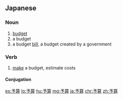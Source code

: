{{also|預算|豫算}}
==Japanese==
{{ja-kanjitab|予|算}}

===Noun===
{{ja-noun|よさん|kyu=豫算}}

# [[budget]] {{gloss|amount of money or resources}}
# a budget {{gloss|an estimate of expenses}}
# a budget [[bill]], a budget created by a government

===Verb===
{{ja-verb-suru|よさん}}

# [[make]] a budget, estimate costs

====Conjugation====
{{ja-suru|よさん}}

[[es:予算]]
[[lo:予算]]
[[hu:予算]]
[[mg:予算]]
[[ja:予算]]
[[chr:予算]]
[[zh:予算]]